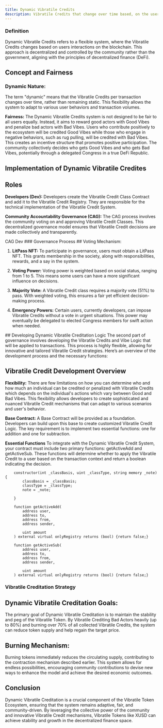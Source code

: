 ```yaml
---
title: Dynamic Vibratile Credits
description: Vibratile Credits that change over time based, on the users interactions on the blockchain
---
```

### Definition

Dynamic Vibratile Credits refers to a flexible system, where the Vibratile Credits changes based on users interactions on the blockchain. This approach is decentralized and controlled by the community rather than the government, aligning with the principles of decentralized finance (DeFi).


## Concept and Fairness
### Dynamic Nature:
The term "dynamic" means that the Vibratile Credits per transaction changes over time, rather than remaining static. This flexibility allows the system to adapt to various user behaviors and transaction volumes.

**Fairness:**
The Dynamic Vibratile Credits system is not designed to be fair to all users equally. Instead, it aims to reward good actors with Good Vibes and penalize bad actors with Bad Vibes. Users who contribute positively to the ecosystem will be credited Good Vibes while those who engage in negative behaviors, such as rug pulling, will be credited with Bad Vibes. This creates an incentive structure that promotes positive participation. The community collectively decides who gets Good Vibes and who gets Bad Vibes, potentially through a delegated Congress in a true DeFi Republic.


## Implementation of Dynamic Vibratile Credites
## Roles
**Developers (Dev):**
Developers create the Vibratile Credit Class Contract and add it to the Vibratile Credit Registry. They are responsible for the technical implementation of the Vibratile Credit System.

**Community Accountability Governance (CAG):**
The CAG process involves the community voting on and approving Vibratile Credit Classes. This decentralized governance model ensures that Vibratile Credit decisions are made collectively and transparently.







<Tabs defaultValue="js" className="pt-5 pb-1">
  <TabsList className="">
    <TabsTrigger value="js">  CAG  </TabsTrigger>
    <TabsTrigger value="ts">  Dev  </TabsTrigger>
  </TabsList>
  <TabsContent value="js">
### Governance Process
  ## Voting Mechanism:
 
 1.  **LitPass NFT:**
To participate in governance, users must obtain a LitPass NFT. This grants membership in the society, along with responsibilities, rewards, and a say in the system.

2. **Voting Power:**
Voting power is weighted based on social status, ranging from 1 to 5. This means some users can have a more significant influence on decisions.

3. **Majority Vote:**
A Vibratile Credit class requires a majority vote (51%) to pass. With weighted voting, this ensures a fair yet efficient decision-making process.

4. **Emergency Powers:**
Certain users, currently developers, can impose Vibratile Credits without a vote in urgent situations. This power may eventually be delegated to elected Congress members for swift action when needed.

  </TabsContent>
  <TabsContent value="ts">
 ## Developing Dynamic Vibratile Creditation Logic
The second part of governance involves developing the Vibratile Credits and Vibe Logic that will be applied to transactions. This process is highly flexible, allowing for innovative and tailored Vibratile Credit strategies. Here’s an overview of the development process and the necessary functions:

## Vibratile Credit Development Overview
**Flexibility:**
There are few limitations on how you can determine who and how much an individual can be credited or penalized with Vibratile Credits which depends on the individual's actions which vary between Good and Bad Vibes. This flexibility allows developers to create sophisticated and nuanced Vibratile Credit mechanisms that can adapt to various scenarios and user's behavior.

**Base Contract:**
A Base Contract will be provided as a foundation. Developers can build upon this base to create customized Vibratile Credit Logic. The key requirement is to implement two essential functions: one for addition and one for subtraction.

**Essential Functions**
To integrate with the Dynamic Vibratile Credit System, your contract must include two primary functions: getActiveAdd and getActiveSub. These functions will determine whether to apply the Vibratile Credit to a user based on the transaction context and return a boolean indicating the decision.


```solidity 
    constructor(int _classBasis, uint _classType, string memory _note)  {
        classBasis = _classBasis;
        classType = _classType;
        note = _note;
     
    }

    function getActiveAdd(
        address user,
        address to,
        address from,
        address sender,
       
        uint amount
    ) external virtual onlyRegistry returns (bool) {return false;}

    function getActiveSub(
        address user,
        address to,
        address from,
        address sender,
     
        uint amount
    ) external virtual onlyRegistry returns (bool) {return false;}
```
  </TabsContent>
</Tabs>

### Vibratile Creditation Strategy
## Dynamic Vibratile Creditation Goals:
The primary goal of Dynamic Vibratile Creditation is to maintain the stability and peg of the Vibratile Token. By Vibratile Crediting Bad Actors heavily (up to 80%) and burning over 70% of all collected Vibratile Credits, the system can reduce token supply and help regain the target price.

## Burning Mechanism:
Burning tokens immediately reduces the circulating supply, contributing to the contraction mechanism described earlier. This system allows for endless possibilities, encouraging community contributions to devise new ways to enhance the model and achieve the desired economic outcomes.

## Conclusion
Dynamic Vibratile Creditation is a crucial component of the Vibratile Token Ecosystem, ensuring that the system remains adaptive, fair, and community-driven. By leveraging the collective power of the community and innovative Vibratile Credit mechanisms, Vibratile Tokens like XUSD can achieve stability and growth in the decentralized finance space.

